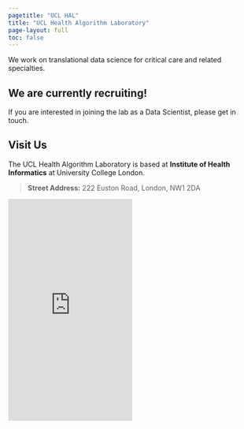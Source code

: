 ```yaml
---
pagetitle: "UCL HAL"
title: "UCL Health Algorithm Laboratory"
page-layout: full
toc: false
---
```


::: {.lead}
  We work on translational data science for [critical care]{.fw-bolder} and related specialties. 
:::

<!-- ![](./img/showcase.svg){.hero} -->

::: {.callout-note}
## We are currently recruiting!

If you are interested in joining the lab as a Data Scientist, please get in touch.<br />
<!-- You can find more information about this recruitment cycle at [this blog post](./posts/recruitment2023) (or under News). -->
:::


<!-- ## Email Us

hello@uclhal.org
 -->
## Visit Us

The UCL Health Algorithm Laboratory is based at **Institute of Health Informatics** at University College London.

> **Street Address:** 222 Euston Road, London, NW1 2DA

```{=html}
<iframe src="https://www.google.com/maps/embed?pb=!1m18!1m12!1m3!1d2482.3081696623235!2d-0.137801584241075!3d51.52590731717089!2m3!1f0!2f0!3f0!3m2!1i1024!2i768!4f13.1!3m3!1m2!1s0x48761b260446fa31%3A0xc97a5981bb924a0d!2sUCL%20Institute%20Of%20Health%20Informatics!5e0!3m2!1sen!2suk!4v1668376825965!5m2!1sen!2suk" width="50%" height="450" style="border:0;" allowfullscreen="" loading="lazy" referrerpolicy="no-referrer-when-downgrade"></iframe>
```



